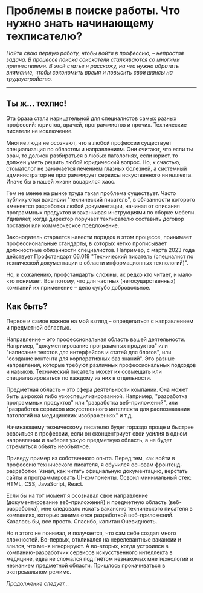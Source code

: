 # Проблемы в поиске работы. Что нужно знать начинающему техписателю?

*Найти свою первую работу, чтобы войти в профессию, – непростая задача. В процессе поиска соискатели сталкиваются со многими препятствиями. В этой статье я расскажу, на что нужно обратить внимание, чтобы сэкономить время и повысить свои шансы на трудоустройство.*

---

## Ты ж... техпис!

Эта фраза стала нарицательной для специалистов самых разных профессий: юристов, врачей, программистов и прочих. Технические писатели не исключение. 

Многие люди не осознают, что в любой профессии существует специализация по областям и направлениям. Они считают, что если ты врач, то должен разбираться в любых патологиях, если юрист, то должен уметь решить любой юридический вопрос. Но, к счастью, стоматолог не занимается лечением глазных болезней, а системный администратор не программирует сервисы искуственного интеллекта. Иначе бы в нашей жизни воцарился хаос.

Тем не менее на рынке труда такая проблема существует. Часто публикуются вакансии "технический писатель", в обязанности которого вменяется разработка любой документации, начиная от описания программных продуктов и заканчивая инструкциями по сборке мебели. Удивляет, когда директор поручает техписателю составить договор поставки или коммерческое предложение.

Законодатель старается навести порядок в этом процессе, принимает профессиональные стандарты, в которых четко прописывает должностные обязанности специалистов. Например, с марта 2023 года действует Профстандарт 06.019 "Технический писатель (специалист по технической документации в области информационных технологий)".

Но, к сожалению, профстандарты сложны, их редко кто читает, и мало кто понимает. Все потому, что для частных (негосударственных) компаний их применение – дело сугубо добровольное.

## Как быть?

Первое и самое важное на мой взгляд – определиться с направлением и предметной областью.

Направление – это профессиональная область вашей деятельности. Например, "документирование программных продуктов" или "написание текстов для интерфейсов и статей для блогов", или "создание контента для корпоративных баз знаний". Это разные направления, которые требуют различных профессиональных подходов и навыков. Технический писатель может их совмещать или специализироваться по каждому из них в отдельности.

Предметная область – это сфера деятельности компании. Она может быть широкой либо узкоспецилизированной. Например, "разработка программных продуктов" или "разработка веб-приложений", или "разработка сервисов искусственного интеллекта для распознавания патологий на медицинских изображениях" и т.д.

Начинающему техническому писателю будет гораздо проще и быстрее освоиться в профессии, если он сконцентриует свои усилия в одном направлении и выберет узкую предметную область, а не будет стремиться объять необъятное.

Приведу пример из собственного опыта. Перед тем, как войти в профессию технического писателя, я обучился основам фронтенд-разработки. Узнал, как читать официальную документацию, верстать сайты и программировать UI-компоненты. Освоил минимальный стек: HTML, CSS, JavaScript, React.

Если бы на тот момент я осознавал свое направление (документирование веб-приложений) и предметную область (веб-разработка), мне следовало искать вакансию технического писателя в компаниях, которые занимаются разработкой веб-приложений. Казалось бы, все просто. Спасибо, капитан Очевидность. 

Но я этого не понимал, и получается, что сам себе создал много сложностей. Во-первых, откликался на нерелевантные вакансии и злился, что меня игнорируют. А во-вторых, когда устроился в компанию-разработчик сервисов искусственного интеллекта в медицине, едва не сломался под гнётом незнакомых мне технологий и незнанием предметной области. Пришлось прокачиваться в экстремальном режиме.

*Продолжение следует...*


